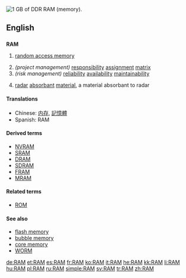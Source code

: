 [[Image:DDR RAM-2.jpg|thumb|right|1 [[GB]] of [[DDR]] RAM (memory).]]
{{also|ram|Ram}}
==English==

==={{acronym}}===
'''RAM'''
{{wikipedia}}
# {{electronics}}{{computing}} [[random access memory]]
# ''(project management)'' [[responsibility]] [[assignment]] [[matrix]]
# ''(risk management)'' [[reliability]] [[availability]] [[maintainability]]
# {{military}} [[radar]] [[absorbant]] [[material]], a material absorbant to radar

====Translations====
* Chinese: [[内存]], [[記憶體]]
* Spanish: RAM {{f}}

====Derived terms====
* [[NVRAM]]
* [[SRAM]]
* [[DRAM]]
* [[SDRAM]]
* [[FRAM]]
* [[MRAM]]

====Related terms====
* [[ROM]]

====See also====
* [[flash memory]]
* [[bubble memory]]
* [[core memory]]
* [[WORM]]

[[de:RAM]]
[[et:RAM]]
[[es:RAM]]
[[fr:RAM]]
[[ko:RAM]]
[[it:RAM]]
[[he:RAM]]
[[kk:RAM]]
[[li:RAM]]
[[hu:RAM]]
[[pl:RAM]]
[[ru:RAM]]
[[simple:RAM]]
[[sv:RAM]]
[[tr:RAM]]
[[zh:RAM]]